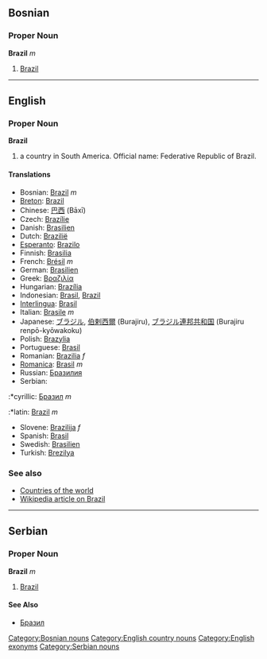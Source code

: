 ==Bosnian==
===Proper Noun===
'''Brazil''' ''m''
#[[Brazil]]
[[Category:Bosnian nouns]]

----

==English==
===Proper Noun===
'''Brazil'''
#a country in South America. Official name: Federative Republic of Brazil.
====Translations====
*Bosnian: [[Brazil]] ''m''
*[[Breton]]: [[Brazil]]
*Chinese: [[巴西]] (Bāxī)
*Czech: [[Brazílie]]
*Danish: [[Brasilien]]
*Dutch: [[Brazilië]]
*[[Esperanto]]: [[Brazilo]]
*Finnish: [[Brasilia]]
*French: [[Brésil]] ''m''
*German: [[Brasilien]]
*Greek: [[Βραζιλία]]
*Hungarian: [[Brazília]]
*Indonesian: [[Brasil]], [[Brazil]]
*[[Interlingua]]: [[Brasil]]
*Italian: [[Brasile]] ''m''
*Japanese: [[ブラジル]], [[伯剌西爾]] (Burajiru), [[ブラジル]][[連邦]][[共和国]] (Burajiru renpō-kyōwakoku)
*Polish: [[Brazylia]]
*Portuguese: [[Brasil]]
*Romanian: [[Brazilia]] ''f''
*[[Romanica]]: [[Brasil]] ''m''
*Russian: [[Бразилия]]
*Serbian:
:*cyrillic: [[Бразил]] ''m''
:*latin: [[Brazil]] ''m''
*Slovene: [[Brazilija]] ''f''
*Spanish: [[Brasil]]
*Swedish: [[Brasilien]]
*Turkish: [[Brezilya]]
===See also===
*[[Countries of the world]]
*[[w:Brazil|Wikipedia article on Brazil]]
[[Category:English country nouns]]
[[Category:English exonyms]]

----

==Serbian==
===Proper Noun===
'''Brazil''' ''m''
#[[Brazil]]
====See Also====
*[[Бразил]]
[[Category:Serbian nouns]]